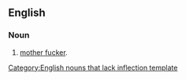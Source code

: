 ==English==

===Noun===
{{infl|en|noun}}[[Category:English nouns that lack inflection template]]

# {{informal|slang|offensive}} [[mother fucker]].